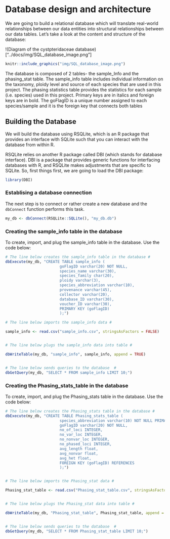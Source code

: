 # Database design and architecture

We are going to build a relational database which will translate real-world relationships between our data entities into structural relationships between our data tables. Let’s take a look at the content and structure of the database:

!(Diagram of the cystpteridaceae database)["../docs/img/SQL_database_image.png"]

```r

knitr::include_graphics("img/SQL_database_image.png")

```

The database is composed of 2 tables- the sample_Info and the phasing_stat table. The sample_info table includes individual information on the taxonomy, ploidy level and source of each species that are used in this project. The phasing statistics table provides the statistics for each sample (i.e. species) used in this project. Primary keys are in italics and foreign keys are in bold. The goFlagID is a unique number assigned to each species/sample and it is the foreign key that connects both tables

## Building the Database

We will build the database using RSQLite, which is an R package that provides an interface with SQLite such that you can interact with the database from within R.

RSQLite relies on another R package called DBI (which stands for database interface). DBI is a package that provides generic functions for interfacing databases with R, and RSQLite makes adjustments that are specific to SQLite. So, first things first, we are going to load the DBI package:

```r

library(DBI)
```


### Establising a database connection

The next step is to connect or rather create a new database and the `dbConnect` function performs this task. 

```r

my_db <- dbConnect(RSQLite::SQLite(), "my_db.db")

```

### Creating the sample_info table in the database 

To create, import, and plug the sample_info table in the database. Use the code below:

```r

# The line below creates the sample_info table in the database #
dbExecute(my_db, "CREATE TABLE sample_info (
                        goFlagID varchar(20) NOT NULL,
                        species_name varchar(30),
                        species_family char(20),
                        ploidy varchar(3),
                        species_abbreviation varchar(10),
                        provenance varchar(45),
                        collector varchar(20),
                        database_ID varchar(30),
                        voucher_ID varchar(30),
                        PRIMARY KEY (goFlagID)
                        );")

# The line below imports the sample_info data #

sample_info <- read.csv("sample_info.csv", stringsAsFactors = FALSE)


# The line below plugs the sample_info data into table #

dbWriteTable(my_db, "sample_info", sample_info, append = TRUE)


# The line below sends queries to the database  #
dbGetQuery(my_db, "SELECT * FROM sample_info LIMIT 10;")

```


### Creating the Phasing_stats_table in the database

To create, import, and plug the Phasing_stats table in the database. Use the code below:

```r

# The line below creates the Phasing_stats table in the database #
dbExecute(my_db, "CREATE TABLE Phasing_stats_table (
                        species_abbreviation varchar(10) NOT NULL PRIMARY                         KEY,
                        goFlagID varchar(20) NOT NULL,
                        no_of_loci INTEGER,
                        no_var_loc INTEGER,
                        no_nonvar_loc INTEGER,
                        no_phased_loci INTEGER,
                        avg_length float,
                        avg_nonvar float,
                        avg_het float,
                        FOREIGN KEY (goFlagID) REFERENCES                                        sample_info(goFlagID)
                        );")


# The line below imports the Phasing_stat data #

Phasing_stat_table <- read.csv("Phasing_stat_table.csv", stringsAsFactors = FALSE)


# The line below plugs the Phasing_stat data into table #

dbWriteTable(my_db, "Phasing_stat_table", Phasing_stat_table, append = TRUE)


# The line below sends queries to the database  #
dbGetQuery(my_db, "SELECT * FROM Phasing_stat_table LIMIT 10;")

```

